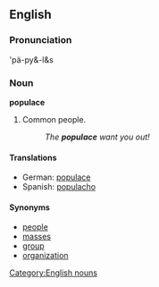 == English ==
=== Pronunciation ===
'pä-py&-l&s

=== Noun ===
[[Category:English nouns]]
'''populace'''

#Common people.
#:''The '''populace''' want you out!''

==== Translations ====
*German: [[populace]]
*Spanish: [[populacho]]

====Synonyms====
* [[people]]
* [[masses]]
* [[group]]
* [[organization]]